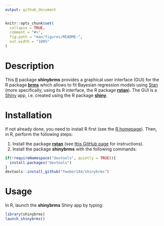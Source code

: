 ```yaml
---
output: github_document
---
```


```r
knitr::opts_chunk$set(
  collapse = TRUE,
  comment = "#>",
  fig.path = "man/figures/README-",
  out.width = "100%"
)
```

# Description

This [R](https://www.r-project.org/) package **shinybrms** provides a graphical user interface (GUI) for the R package [**brms**](https://CRAN.R-project.org/package=brms) which allows to fit Bayesian regression models using [Stan](https://mc-stan.org/) (more specifically, using its R interface, the R package [**rstan**](https://CRAN.R-project.org/package=rstan)). The GUI is a [Shiny](https://shiny.rstudio.com/) app, i.e. created using the R package [**shiny**](https://CRAN.R-project.org/package=shiny).

# Installation

If not already done, you need to install R first (see the [R homepage](https://www.r-project.org/)). Then, in R, perform the following steps:

1. Install the package [**rstan**](https://CRAN.R-project.org/package=rstan) (see [this GitHub page](https://github.com/stan-dev/rstan/wiki/RStan-Getting-Started) for instructions).
2. Install the package **shinybrms** with the following commands:
```r
if(!requireNamespace("devtools", quietly = TRUE)){
  install.packages("devtools")
}
devtools::install_github("fweber144/shinybrms")
```

# Usage

In R, launch the **shinybrms** Shiny app by typing:

```r
library(shinybrms)
launch_shinybrms()
```
